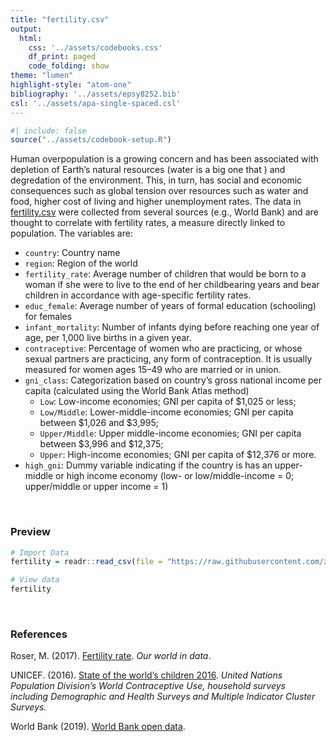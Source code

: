 ```yaml
---
title: "fertility.csv"
output: 
  html:
    css: '../assets/codebooks.css'
    df_print: paged
    code_folding: show
theme: "lumen"
highlight-style: "atom-one"
bibliography: '../assets/epsy8252.bib'
csl: '../assets/apa-single-spaced.csl'
---
```



```r
#| include: false
source("../assets/codebook-setup.R")
```


Human overpopulation is a growing concern and has been associated with depletion of Earth's natural resources (water is a big one that ) and degredation of the environment. This, in turn, has social and economic consequences such as global tension over resources such as water and food, higher cost of living and higher unemployment rates. The data in [fertility.csv](https://raw.githubusercontent.com/zief0002/rustic-penguin/main/data/fertility.csv) were collected from several sources (e.g., World Bank) and are thought to correlate with fertility rates, a measure directly linked to population. The variables are:

- `country`: Country name
- `region`: Region of the world
- `fertility_rate`: Average number of children that would be born to a woman if she were to live to the end of her childbearing years and bear children in accordance with age-specific fertility rates.
- `educ_female`: Average number of years of formal education (schooling) for females
- `infant_mortality`: Number of infants dying before reaching one year of age, per 1,000 live births in a given year.
- `contraceptive`: Percentage of women who are practicing, or whose sexual partners are practicing, any form of contraception. It is usually measured for women ages 15&ndash;49 who are married or in union.
- `gni_class`: Categorization based on country's gross national income per capita (calculated using the World Bank Atlas method)
  + `Low`: Low-income economies; GNI per capita of \$1,025 or less; 
  + `Low/Middle`: Lower-middle-income economies; GNI per capita between \$1,026 and \$3,995; 
  + `Upper/Middle`: Upper middle-income economies; GNI per capita between \$3,996 and \$12,375; 
  + `Upper`: High-income economies; GNI per capita of \$12,376 or more.
- `high_gni`: Dummy variable indicating if the country is has an upper-middle or high income economy (low- or low/middle-income = 0; upper/middle or upper income = 1)


<br />


### Preview

```r
# Import Data
fertility = readr::read_csv(file = "https://raw.githubusercontent.com/zief0002/rustic-penguin/main/data/fertility.csv")

# View data
fertility
```

<br />


### References


Roser, M. (2017). [Fertility rate](https://ourworldindata.org/fertility-rate#empowerment-of-women). *Our world in data*.

UNICEF. (2016). [State of the world's children 2016](https://www.unicef.org/publications/files/UNICEF_SOWC_2016.pdf). *United Nations Population Division's World Contraceptive Use, household surveys including Demographic and Health Surveys and Multiple Indicator Cluster Surveys.*

World Bank (2019). [World Bank open data](https://data.worldbank.org/). 

